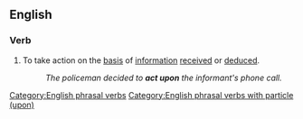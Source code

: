 ==English==

===Verb===
{{en-verb|*}}

# To take action on the [[basis]] of [[information]] [[receive]]d or [[deduce]]d.
#: ''The policeman decided to '''act upon''' the informant's phone call.''

[[Category:English phrasal verbs]]
[[Category:English phrasal verbs with particle (upon)]]